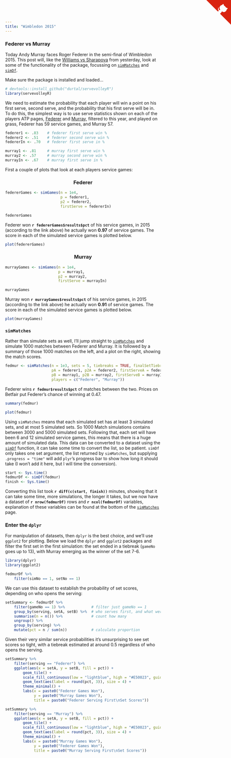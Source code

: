 ```yaml
---
title: "Wimbledon 2015"
---
```


### Federer vs Murray

Today Andy Murray faces Roger Federer in the semi-final of Wimbledon 2015.  This post will, like the [Williams vs Sharapova](williams-sharapova.html) from yesterday, look at some of the functionality of the package, focussing on [`simMatches`](simMatches.html) and [`simDf`](simDf.html).

Make sure the package is installed and loaded...

```r
# devtools::install_github("durtal/servevolleyR")
library(servevolleyR)
```

We need to estimate the probability that each player will win a point on his first serve, second serve, and the probability that his first serve will be in.  To do this, the simplest way is to use serve statistics shown on each of the players ATP pages, [Federer](http://www.atpworldtour.com/en/players/roger-federer/f324/player-stats?year=2015&surfaceType=grass) and [Murray](http://www.atpworldtour.com/en/players/andy-murray/mc10/player-stats?year=2015&surfaceType=grass), filtered to this year, and played on grass, Federer has 59 service games, and Murray 57.

```r
federer1 <- .83    # federer first serve win %
federer2 <- .51    # federer second serve win %
federerIn <- .70   # federer first serve in %

murray1 <- .81     # murray first serve win %
murray2 <- .57     # murray second serve win %
murrayIn <- .67    # murray first serve in %
```

First a couple of plots that look at each players service games:

<div class="row">
<div class="col-sm-6">

<h3 style="text-align: center">Federer</h3>

```r
federerGames <- simGames(n = 1e4,
                         p = federer1,
                         p2 = federer2,
                         firstServe = federerIn)

federerGames
```

Federer won **`r federerGames$results$pct`** of his service games, in 2015 (according to the link above) he actually won **0.97** of service games.  The score in each of the simulated service games is plotted below.

```r
plot(federerGames)
```

</div>
<div class="col-sm-6">

<h3 style="text-align: center">Murray</h3>

```r
murrayGames <- simGames(n = 1e4,
                        p = murray1,
                        p2 = murray2,
                        firstServe = murrayIn)

murrayGames
```

Murray won **`r murrayGames$results$pct`** of his service games, in 2015 (according to the link above) he actually won **0.91** of service games.  The score in each of the simulated service games is plotted below.

```r
plot(murrayGames)
```

</div>
</div>

### `simMatches`

Rather than simulate sets as well, I'll jump straight to [`simMatches`](simMatches.html) and simulate 1000 matches between Federer and Murray.  It is followed by a summary of those 1000 matches on the left, and a plot on the right, showing the match scores.

```r
fedmur <- simMatches(n = 1e3, sets = 5, tiebreaks = TRUE, finalSetTiebreak = TRUE,
                     pA = federer1, p2A = federer2, firstServeA = federerIn,
                     pB = murray1, p2B = murray2, firstServeB = murrayIn,
                     players = c("Federer", "Murray"))
```

<div class="row">
<div class="col-sm-6">

Federer wins **`r fedmur$results$pct`** of matches between the two.  Prices on Betfair put Federer's chance of winning at 0.47.

```r
summary(fedmur)
```

</div>
<div class="col-sm-6">

```r
plot(fedmur)
```

</div>
</div>

Using `simMatches` means that each simulated set has at least 3 simulated sets, and at most 5 simulated sets.  So 1000 Match simulations contains between 3000 and 5000 simulated sets.  Following that, each set will have been 6 and 12 simulated service games, this means that there is a huge amount of simulated data.  This data can be converted to a dataset using the [`simDf`](simDf.html) function, it can take some time to convert the list, so be patient.  `simDf` only takes one set argument, the list returned by `simMatches`, but supplying `.progress = "time"` will add `plyr`'s progress bar to show how long it should take (I won't add it here, but I will time the conversion).

```r
start <- Sys.time()
fedmurDf <- simDf(fedmur)
finish <- Sys.time()
```

Converting this list took **`r diff(c(start, finish))`** minutes, showing that it can take some time, more simulations, the longer it takes, but we now have a dataset of **`r nrow(fedmurDf)`** rows and **`r ncol(fedmurDf)`** variables, explanation of these variables can be found at the bottom of the [`simMatches`](simMatches.html) page.

### Enter the `dplyr`

For manipulation of datasets, then `dplyr` is the best choice, and we'll use `ggplot2` for plotting.  Below we load the `dplyr` and `ggplot2` packages and filter the first set in the first simulation: the set ended in a tiebreak (`gameNo` goes up to 13), with Murray emerging as the winner of the set 7-6.

```r
library(dplyr)
library(ggplot2)

fedmurDf %>%
    filter(simNo == 1, setNo == 1)
```

We can use this dataset to establish the probability of set scores, depending on who opens the serving:

```r
setSummary <- fedmurDf %>%
    filter(gameNo == 1) %>%            # filter just gameNo == 1
    group_by(serving, setA, setB) %>%  # who serves first, and what were the scores
    summarise(n = n()) %>%             # count how many
    ungroup() %>%
    group_by(serving) %>%
    mutate(pct = n / sum(n))           # calculate proportion
```

Given their very similar service probabilities it's unsurprising to see set scores so tight, with a tiebreak estimated at around 0.5 regardless of who opens the serving.

<div class="row">
<div class="col-sm-6">

```r
setSummary %>%
    filter(serving == "Federer") %>%
    ggplot(aes(x = setA, y = setB, fill = pct)) +
        geom_tile() +
        scale_fill_continuous(low = "lightblue", high = "#E50023", guide = FALSE) +
        geom_text(aes(label = round(pct, 3)), size = 4) +
        theme_minimal() +
        labs(x = paste0("Federer Games Won"),
             y = paste0("Murray Games Won"),
             title = paste0("Federer Serving First\nSet Scores"))
```

</div>
<div class="col-sm-6">

```r
setSummary %>%
    filter(serving == "Murray") %>%
    ggplot(aes(x = setA, y = setB, fill = pct)) +
        geom_tile() +
        scale_fill_continuous(low = "lightblue", high = "#E50023", guide = FALSE) +
        geom_text(aes(label = round(pct, 3)), size = 4) +
        theme_minimal() +
        labs(x = paste0("Murray Games Won"),
             y = paste0("Federer Games Won"),
             title = paste0("Murray Serving First\nSet Scores"))
```

</div>
</div>

<a href="https://github.com/durtal/servevolleyR" class="github-corner"><svg width="80" height="80" viewBox="0 0 250 250" style="fill:#d9230f; color:#fcfcfc; position: absolute; top: 0; border: 0; right: 0;"><path d="M0,0 L115,115 L130,115 L142,142 L250,250 L250,0 Z"></path><path d="M128.3,109.0 C113.8,99.7 119.0,89.6 119.0,89.6 C122.0,82.7 120.5,78.6 120.5,78.6 C119.2,72.0 123.4,76.3 123.4,76.3 C127.3,80.9 125.5,87.3 125.5,87.3 C122.9,97.6 130.6,101.9 134.4,103.2" fill="currentColor" style="transform-origin: 130px 106px;" class="octo-arm"></path><path d="M115.0,115.0 C114.9,115.1 118.7,116.5 119.8,115.4 L133.7,101.6 C136.9,99.2 139.9,98.4 142.2,98.6 C133.8,88.0 127.5,74.4 143.8,58.0 C148.5,53.4 154.0,51.2 159.7,51.0 C160.3,49.4 163.2,43.6 171.4,40.1 C171.4,40.1 176.1,42.5 178.8,56.2 C183.1,58.6 187.2,61.8 190.9,65.4 C194.5,69.0 197.7,73.2 200.1,77.6 C213.8,80.2 216.3,84.9 216.3,84.9 C212.7,93.1 206.9,96.0 205.4,96.6 C205.1,102.4 203.0,107.8 198.3,112.5 C181.9,128.9 168.3,122.5 157.7,114.1 C157.9,116.9 156.7,120.9 152.7,124.9 L141.0,136.5 C139.8,137.7 141.6,141.9 141.8,141.8 Z" fill="currentColor" class="octo-body"></path></svg></a><style>.github-corner:hover .octo-arm{animation:octocat-wave 560ms ease-in-out}@keyframes octocat-wave{0%,100%{transform:rotate(0)}20%,60%{transform:rotate(-25deg)}40%,80%{transform:rotate(10deg)}}@media (max-width:500px){.github-corner:hover .octo-arm{animation:none}.github-corner .octo-arm{animation:octocat-wave 560ms ease-in-out}}</style>
